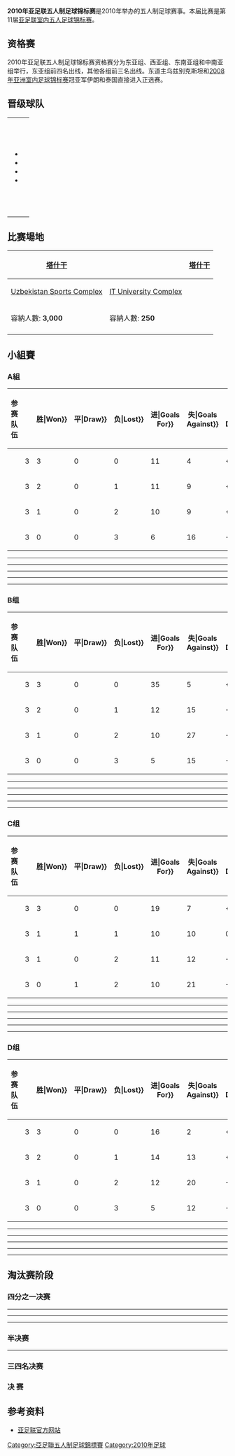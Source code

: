 {{國際室內足球賽事
| year = 2010年
| other_titles = 
| image = <!-- 檔案已被刪除 2010年亞足聯室內足球錦標賽 logo.jpg -->
| size = 200px
| caption = 
| country = 乌兹别克斯坦
| dates = 2010年5月23日至5月30日
| num_teams = 16
| venues = 2
| cities = 1
| champion = IRI
| count = 10
| runner_up = UZB
| 3rd_place = JPN
| 4th_place = CHN
| matches = 32
| goals = 260
| attendance = 22600
| top_scorer =  {{flagicon|IRI}} {{link-en|Mohammad Taheri|Mohammad Taheri}} （13球）
| player = {{flagicon|IRI}} {{link-en|Mohammad Taheri|Mohammad Taheri}} 
| prevseason = [[2008年亞足聯五人制足球錦標賽|2008]]
| nextseason = [[2012年亞足聯五人制足球錦標賽|2012]]
}}
'''2010年亚足联五人制足球锦标赛'''是2010年举办的五人制足球赛事。本届比赛是第11届[[亚足联室内五人足球锦标赛|亚足联室内五人足球锦标赛]]。

==资格赛==
{{main|2010年亚洲五人制足球锦标赛资格赛}}
2010年亚足联五人制足球锦标赛资格赛分为东亚组、西亚组、东南亚组和中南亚组举行，东亚组前四名出线，其他各组前三名出线。东道主乌兹别克斯坦和[[2008年亚洲室内足球锦标赛|2008年亚洲室内足球锦标赛]]冠亚军伊朗和泰国直接进入正选赛。

==晋级球队==
{|width=100%
|- valign="top"
|width=25%|
*{{futsal|AUS}}
*{{futsal|CHN}}
*{{futsal|IDN}}
*{{futsal|IRQ}}
|width=25%|
*{{futsal|IRN}}(衛冕冠軍)
*{{futsal|JPN}}
*{{futsal|KGZ}}
*{{futsal|KOR}}
|width=25%|
*{{futsal|KUW}}
*{{futsal|LIB}}
*{{futsal|THA}}(上屆亞軍)
*{{futsal|TJK}}
|width=25%|
*{{futsal|TKM}}
*{{futsal|TPE}}
*{{futsal|UZB}}(主辦國)
*{{futsal|VIE}}
|}
== 比赛場地 ==
<center>
{| class="wikitable" style="text-align:center;"
|-
![[塔什干|塔什干]]
| rowspan=7|{{location map+|Uzbekistan|float=center|width=499|places=
{{location map~ |Uzbekistan|lat=41.3 |long=69.266667 |label=[[塔什干|塔什干]]|position=right}}}}
![[塔什干|塔什干]]
|-
|[[Uzbekistan_Sports_Complex|Uzbekistan Sports Complex]]
|[[IT_University_Complex|IT University Complex]]
|-
|容納人數: '''3,000'''
|容納人數: '''250'''
|-
|
|
|}

</center>

==小組賽==
===A組===
{| class="wikitable" style="text-align: center; font-size: 90%;"
|-
!width="165"|参赛队伍
!width=25|{{Tooltip|场|Played}}
!width=25{{!}}{{Tooltip|胜|Won}}
!width=25{{!}}{{Tooltip|平|Draw}}
!width=25{{!}}{{Tooltip|负|Lost}}
!width=25{{!}}{{Tooltip|进|Goals For}}
!width=25{{!}}{{Tooltip|失|Goals Against}}
!width=25{{!}}{{Tooltip|差|Goal Difference}}
!width=25|{{Tooltip|分|Points}}
|- align=center bgcolor="ccffcc"
|style="text-align:left;"|{{futsal|UZB}}
|3||3||0||0||11||4||+7||'''9'''
|- align=center bgcolor="ccffcc"
|style="text-align:left;"|{{futsal|LIB}}
|3||2||0||1||11||9||+2||'''6'''
|- align=center 
|style="text-align:left;"|{{futsal|INA}}
|3||1||0||2||10||9||+1||'''3'''
|- align=center 
|style="text-align:left;"|{{futsal|TPE}}
|3||0||0||3||6||16||−10||'''0'''
|}

{{footballbox
| date = 5月23日
| time = 12:30
| team1 = {{futsal-rt|UZB}}
| score = 3 – 1
| report = [http://www.the-afc.com/en/component/joomleague/?view=report&compID=382&matchId=2875 报告]{{dead link|date=十一月 2017 |bot=InternetArchiveBot }}
| team2 = {{futsal|LIB}}
| goals1 = [[Nodir_Elibaev|Elibaev]] {{goal|7}}<br />[[Hurshid_Tajibaev|Tajibaev]] {{goal|10}}<br />[[Dilshod_Irsaliev|Irsaliev]] {{goal|40}}
| goals2 = [[Khaled_Takaji|Takaji]] {{goal|34}}
| stadium = [[塔什干|塔什干]][[Uzbekistan_Sports_Complex|Uzbekistan Sports Complex]] 
| attendance = 1,200
|referee= Naoki Miyatani ([[日本足球协会|日本]]) 
}}
----
{{footballbox
| date = 5月23日
| time = 17:30
| team1 = {{futsal-rt|TPE}}
| score = 1 – 6
| report = [http://www.the-afc.com/en/component/joomleague/?view=report&compID=382&matchId=2874 报告]{{dead link|date=十一月 2017 |bot=InternetArchiveBot }}
| team2 = {{futsal|INA}}
| goals1 = [[方靖仁|方靖仁]] {{goal|1}}
| goals2 = [[Ali_Haidar_(futsal)|Haidar]] {{goal|3}}<br />[[Vennard_Hutabarat|Hutabarat]] {{goal|6}}<br />[[Socrates_Matulessy|Matulessy]] {{goal|10}}<br />[[Jaelani_Ladjanibi|Ladjanibi]] {{goal|19}}<br />[[Deny_Handoyo|Handoyo]] {{goal|25}}<br />[[Benny_Hera|Hera]] {{goal|34}}
| stadium = [[塔什干|塔什干]][[Uzbekistan_Sports_Complex|Uzbekistan Sports Complex]]
| attendance = 250
|referee= Kim Jang-Kwan ([[韩国足球协会|韩国]])
}}
----
{{footballbox
| date = 5月24日
| time = 12:30
| team1 = {{futsal-rt|LIB}}
| score = 6 – 4
| report = [http://www.the-afc.com/en/component/joomleague/?view=report&compID=382&matchId=2873 报告]{{dead link|date=十一月 2017 |bot=InternetArchiveBot }}
| team2 = {{futsal|TPE}}
| goals1 = [[Hassan_Chaito|Chaito]] {{goal|10||10}}<br />[[Hayssam_Atwi|Atwi]] {{goal|13||30}}<br />[[Kassem_Kawsan|Kawsan]] {{goal|21||25}}
| goals2 = [[王志聖|王志聖]] {{goal|11}}<br />[[方靖仁|方靖仁]] {{goal|34||35||38}}
| stadium = [[塔什干|塔什干]][[Uzbekistan_Sports_Complex|Uzbekistan Sports Complex]] 
| attendance = 150
| referee= Scott Kidson ([[澳大利亚足球协会|澳大利亚]])
}}
----
{{footballbox
| date = 5月24日
| time = 17:30
| team1 = {{futsal-rt|INA}}
| score = 2 – 4
| report = [http://www.the-afc.com/en/component/joomleague/?view=report&compID=382&matchId=2872 报告]{{dead link|date=十一月 2017 |bot=InternetArchiveBot }}
| team2 = {{futsal|UZB}}
| goals1 = [[Hairul_Saleh_Ohorella|Ohorella]] {{goal|27}}<br />[[Jefri_Purba|Purba]] {{goal|32}}
| goals2 = [[Dilshod_Irsaliev|Irsaliev]] {{goal|12}}<br />[[Fakhriddin_Samegov|Samegov]] {{goal|32}}<br />[[Nodir_Elibaev|Elibaev]] {{goal|33}}<br />[[Konstantin_Sviridov|Sviridov]] {{goal|36}}
| stadium = [[塔什干|塔什干]][[Uzbekistan_Sports_Complex|Uzbekistan Sports Complex]] 
| attendance = 3,000
| referee = Alireza Sohrabi ([[伊朗足球协会|伊朗]])
}}
----
{{footballbox
| date = 5月25日
| time = 12:30
| team1 = {{futsal-rt|UZB}}
| score = 4 – 1
| report = [http://www.the-afc.com/en/component/joomleague/?view=report&compID=382&matchId=2871 报告]{{dead link|date=十一月 2017 |bot=InternetArchiveBot }}
| team2 = {{futsal|TPE}}
| goals1 = [[Nodir_Elibaev|Elibaev]] {{goal|7}}<br />[[Hurshid_Tajibaev|Tajibaev]] {{goal|33}}<br />[[Artur_Yunusov|Yunusov]] {{goal|34||40}}
| goals2 = [[羅志安|羅志安]] {{goal|21}}
| stadium = [[塔什干|塔什干]][[Uzbekistan_Sports_Complex|Uzbekistan Sports Complex]]
| attendance = 3,000
| referee = Vahid Arzpeima ([[伊朗足球协会|伊朗]])
}}
----
{{footballbox
| date = 5月25日
| time = 12:30
| team1 = {{futsal-rt|INA}}
| score = 2 – 4
| report = [http://www.the-afc.com/en/component/joomleague/?view=report&compID=382&matchId=2870 报告]{{dead link|date=十一月 2017 |bot=InternetArchiveBot }}
| team2 = {{futsal|LIB}}
| goals1 = [[Sayan_Karmadi|Karmadi]] {{goal|14}}<br />[[Ali_Haidar_(futsal)|Haidar]] {{goal|20}}
| goals2 = [[Khaled_Takaji|Takaji]] {{goal|18||30}}<br />[[Kassem_Kawsan|Kawsan]] {{goal|21||22}}
| stadium = [[塔什干|塔什干]][[IT_University_Complex|IT University Complex]]
| attendance = 250
| referee = Christopher Colley ([[澳大利亚足球协会|澳大利亚]])
}}

===B组===
{| class="wikitable" style="text-align: center; font-size: 90%;"
|-
!width="165"|参赛队伍
!width=25|{{Tooltip|场|Played}}
!width=25{{!}}{{Tooltip|胜|Won}}
!width=25{{!}}{{Tooltip|平|Draw}}
!width=25{{!}}{{Tooltip|负|Lost}}
!width=25{{!}}{{Tooltip|进|Goals For}}
!width=25{{!}}{{Tooltip|失|Goals Against}}
!width=25{{!}}{{Tooltip|差|Goal Difference}}
!width=25|{{Tooltip|分|Points}}
|- align=center bgcolor="ccffcc"
|style="text-align:left;"|{{futsal|IRI}}
|3||3||0||0||35||5||+30||'''9'''
|- align=center bgcolor="ccffcc"
|style="text-align:left;"|{{futsal|AUS}}
|3||2||0||1||12||15||−3||'''6'''
|- align=center 
|style="text-align:left;"|{{futsal|TJK}}
|3||1||0||2||10||27||−17||'''3'''
|- align=center 
|style="text-align:left;"|{{futsal|KUW}}
|3||0||0||3||5||15||−10||'''0'''
|}

{{footballbox
| date = 5月23日
| time = 15:00
| team1 = {{futsal-rt|IRI}}
| score = 19 – 2
| report = [https://archive.is/20130105025322/http://www.the-afc.com/en/component/joomleague/?view=report&compID=382&matchId=2869 报告]
| team2 = {{futsal|TJK}}
| goals1 = [[Ali_Asghar_Hassanzadeh|Hassanzadeh]] {{goal|1||2||4}}<br />[[Mohammad_Taheri|Taheri]] {{goal|4||12||21||22||23||28||38}}<br />[[Mohammad_Reza_Zahmatkesh|Zahmatkesh]] {{goal|6||8||32}}<br />[[Masoud_Daneshvar|Daneshvar]] {{goal|18||22||30||37}}<br />[[Majid_Raeisi|Raeisi]] {{goal|24}}<br />[[Mostafa_Tayyebi|Tayyebi]] {{goal|37}} 
| goals2 = [[Dilshod_Vasiev|Vasiev]] {{goal|26}}<br />[[Fatkhulo_Fatkhulloev|Fatkhulloev]] {{goal|33}}
| stadium = [[塔什干|塔什干]][[Uzbekistan_Sports_Complex|Uzbekistan Sports Complex]]
| attendance = 150
| referee= Husein Khalaileh ([[约旦足球协会|约旦]])
}}
----
{{footballbox
| date = 5月23日
| time = 20:00
| team1 = {{futsal-rt|KUW}}
| score = 2 – 4   
| report = [http://www.the-afc.com/en/component/joomleague/?view=report&compID=382&matchId=2868 报告]{{dead link|date=十一月 2017 |bot=InternetArchiveBot }}
| team2 = {{futsal|AUS}}
| goals1 = [[Salem_Al-Mekaimi|Al-Mekaimi]] {{goal|19}}<br />[[Omar_Al-Jaser|Al-Jaser]] {{goal|34}} 
| goals2 = [[Tom_Rogic|Rogic]] {{goal|16||21||40}}<br />[[Danny_Ngaluafe|Ngaluafe]] {{goal|17}}
| stadium = [[塔什干|塔什干]][[Uzbekistan_Sports_Complex|Uzbekistan Sports Complex]]
| attendance = 250
| referee= Mohamad Chami ([[黎巴嫩足球协会|黎巴嫩]])
}}
----
{{footballbox
| date = 5月24日
| time = 15:00
| team1 = {{futsal-rt|TJK}}
| score = 4 – 3
| report = [http://www.the-afc.com/en/component/joomleague/?view=report&compID=382&matchId=2867 报告]{{dead link|date=十一月 2017 |bot=InternetArchiveBot }}
| team2 = {{futsal|KUW}}
| goals1 = [[Alisher_Ulmasov|Ulmasov]] {{goal|3||18||38}}<br />[[Khurshed_Mahmudov|Mahmudov]] {{goal|6}}
| goals2 = [[Salem_Aman|Aman]] {{goal|23}}<br />[[Hamzah_Mohammad|Mohammad]] {{goal|25}}<br />[[Omar_Al-Jaser|Al-Jaser]] {{goal|39}}
| stadium = [[塔什干|塔什干]][[Uzbekistan_Sports_Complex|Uzbekistan Sports Complex]]
| attendance = 250
| referee = Prasert Krutsri ([[泰国足球协会|泰国]])
}}
----
{{footballbox
| date = 5月24日
| time = 20:00
| team1 = {{futsal-rt|AUS}}
| score = 3 – 9
| report = [http://www.the-afc.com/en/component/joomleague/?view=report&compID=382&matchId=2866 报告]{{dead link|date=十一月 2017 |bot=InternetArchiveBot }}
| team2 = {{futsal|IRI}}
| goals1 = [[Daniel_Fogarty|Fogarty]] {{goal|9}}<br />[[Greg_Giovenali|Giovenali]] {{goal|12|pen.}}<br />[[Tom_Rogic|Rogic]] {{goal|18}}
| goals2 = [[Mohammad_Reza_Zahmatkesh|Zahmatkesh]] {{goal|4||29}}<br />[[Mohammad_Taheri|Taheri]] {{goal|8||32}}<br />[[Mohammad_Keshavarz|Keshavarz]] {{goal|14}}<br />[[Mostafa_Tayyebi|Tayyebi]] {{goal|24||40}}<br />[[Javad_Asghari_Moghaddam|Asghari]] {{goal|38}}<br />[[Ali_Rahnama|Rahnama]] {{goal|39}}
| stadium = [[塔什干|塔什干]][[Uzbekistan_Sports_Complex|Uzbekistan Sports Complex]]
| attendance = 650
| referee = Vadim Baratov ([[土库曼斯坦足球协会|土库曼斯坦]])
}}
----
{{footballbox
| date = 5月25日
| time = 15:00
| team1 = {{futsal-rt|IRI}}
| score = 7 – 0
| report = [http://www.the-afc.com/en/component/joomleague/?view=report&compID=382&matchId=2865 报告]{{dead link|date=十一月 2017 |bot=InternetArchiveBot }}
| team2 = {{futsal|KUW}}
| goals1 = [[Masoud_Daneshvar|Daneshvar]] {{goal|6}}<br />[[Mohammad_Hashemzadeh|Hashemzadeh]] {{goal|9}}<br />[[Mostafa_Tayyebi|Tayyebi]] {{goal|22||31}}<br />[[Mohammad_Reza_Zahmatkesh|Zahmatkesh]] {{goal|36}}<br />[[Mohammad_Taheri|Taheri]] {{goal|39||40}}
| goals2 = 
| stadium = [[塔什干|塔什干]][[Uzbekistan_Sports_Complex|Uzbekistan Sports Complex]]
| attendance = 400
|referee= Naoki Miyatani ([[日本足球协会|日本]])
}}
----
{{footballbox
| date = 5月25日
| time = 15:00
| team1 = {{futsal-rt|AUS}}
| score = 5 – 4
| report = [http://www.the-afc.com/en/component/joomleague/?view=report&compID=382&matchId=2864 报告]{{dead link|date=十一月 2017 |bot=InternetArchiveBot }}
| team2 = {{futsal|TJK}}
| goals1 = [[Greg_Giovenali|Giovenali]] {{goal|14}}<br />[[Ray_Miller_(futsal)|Miller]] {{goal|20||26}}<br />[[Tom_Rogic|Rogic]] {{goal|23||36}}
| goals2 = [[Khurshed_Mahmudov|Mahmudov]] {{goal|5}}<br />[[Sherzod_Jumaev|Jumaev]] {{goal|8||22||30}}
| stadium = [[塔什干|塔什干]][[IT_University_Complex|IT University Complex]]
| attendance = 250
| referee = Rey Ritaga ([[菲律宾足球协会|菲律宾]])
}}

===C组===
{| class="wikitable" style="text-align: center; font-size: 90%;"
|-
!width="165"|参赛队伍
!width=25|{{Tooltip|场|Played}}
!width=25{{!}}{{Tooltip|胜|Won}}
!width=25{{!}}{{Tooltip|平|Draw}}
!width=25{{!}}{{Tooltip|负|Lost}}
!width=25{{!}}{{Tooltip|进|Goals For}}
!width=25{{!}}{{Tooltip|失|Goals Against}}
!width=25{{!}}{{Tooltip|差|Goal Difference}}
!width=25|{{Tooltip|分|Points}}
|- align=center bgcolor="ccffcc"
|style="text-align:left;"|{{futsal|THA}}
|3||3||0||0||19||7||+12||'''9'''
|- align=center bgcolor="ccffcc"
|style="text-align:left;"|{{futsal|KGZ}}
|3||1||1||1||10||10||0||'''4'''
|- align=center 
|style="text-align:left;"|{{futsal|VIE}}
|3||1||0||2||11||12||−1||'''3'''
|- align=center 
|style="text-align:left;"|{{futsal|KOR}}
|3||0||1||2||10||21||−11||'''1'''
|}

{{footballbox
| date = 5月23日
| time = 12:30
| team1 = {{futsal-rt|THA}}
| score = 4 – 2  
| report = [http://www.the-afc.com/en/component/joomleague/?view=report&compID=382&matchId=2863 报告]{{dead link|date=十一月 2017 |bot=InternetArchiveBot }}
| team2 = {{futsal|KGZ}}
| goals1 = [[Kiatiyot_Chalarmkhet|Chalarmkhet]] {{goal|18}}<br />[[Ekkapong_Suratsawang|Suratsawang]] {{goal|21}}<br />[[Suphawut_Thueanklang|Thueanklang]] {{goal|32}}<br />[[Erkin_Tabaldiev|Tabaldiev]] {{goal|38|o.g.}}
| goals2 = [[Azamat_Mendibaev|Mendibaev]] {{goal|3}}<br />[[Vadim_Kondratkov|Kondratkov]] {{goal|14}}
| stadium = [[塔什干|塔什干]][[IT_University_Complex|IT University Complex]]
| attendance = 500
| referee= [[Ryan_Shepheard|Ryan Shepheard]] ([[澳大利亚足球协会|澳大利亚]])
}}
----
{{footballbox
| date = 5月23日
| time = 17:30
| team1 = {{futsal-rt|VIE}}
| score = 7 – 3   
| report = [http://www.the-afc.com/en/component/joomleague/?view=report&compID=382&matchId=2862 报告]{{dead link|date=十一月 2017 |bot=InternetArchiveBot }}
| team2 = {{futsal|KOR}}
| goals1 = [[Nguyễn_Trọng_Thiện|Nguyễn Trọng Thiện]] {{goal|4||10||23}}<br />[[Nguyễn_Hoàng_Giang|Nguyễn Hoàng Giang]] {{goal|32}}<br />[[Trần_Hoàng_Vinh|Trần Hoàng Vinh]] {{goal|37}}<br />[[Huỳnh_Bá_Tuấn|Huỳnh Bá Tuấn]] {{goal|38||40}}
| goals2 = [[Kim_Jeong-Nam|Kim Jeong-Nam]] {{goal|3||33}}<br />[[Shin_Jong-Hoon|Shin Jong-Hoon]] {{goal|31}}
| stadium = [[塔什干|塔什干]][[IT_University_Complex|IT University Complex]]
| attendance = 500
| referee= Christopher Colley ([[澳大利亚足球协会|澳大利亚]])
}}
----
{{footballbox
| date = 5月24日
| time = 12:30
| team1 = {{futsal-rt|KGZ}}
| score = 4 – 2
| report = [http://www.the-afc.com/en/component/joomleague/?view=report&compID=382&matchId=2861 报告]{{dead link|date=十一月 2017 |bot=InternetArchiveBot }}
| team2 = {{futsal|VIE}}
| goals1 = [[Dilshat_Kadyrov|Kadyrov]] {{goal|15||39}}<br />[[Gulbek_Abdurazakov|Abdurazakov]] {{goal|19}}<br />[[Nurjan_Djetybaev|Djetybaev]] {{goal|24}}
| goals2 = [[Trần_Hoàng_Vinh|Trần Hoàng Vinh]] {{goal|27||34}}
| stadium = [[塔什干|塔什干]][[IT_University_Complex|IT University Complex]]
| attendance = 500
| referee = Kazuya Isokawa ([[日本足球协会|日本]])
}}
----
{{footballbox
| date = 5月24日
| time = 17:30
| team1 = {{futsal-rt|KOR}}
| score = 3 – 10
| report = [http://www.the-afc.com/en/component/joomleague/?view=report&compID=382&matchId=2860 报告]{{dead link|date=十一月 2017 |bot=InternetArchiveBot }}
| team2 = {{futsal|THA}}
| goals1 = [[Jeong_Eui-Hyun|Jeong Eui-Hyun]] {{goal|24}}<br />[[Kim_Jeong-Nam|Kim Jeong-Nam]] {{goal|30||37}}
| goals2 = [[Lertchai_Issarasuwipakorn|Issarasuwipakorn]] {{goal|1||1}}<br />[[Suphawut_Thueanklang|Thueanklang]] {{goal|4||25}}<br />[[Natee_Thusiri|Thusiri]] {{goal|6}}<br />[[Kritsada_Wongkaeo|Wongkaeo]] {{goal|12}}<br />[[Panuwat_Janta|Janta]] {{goal|16}}<br />[[Kiatiyot_Chalarmkhet|Chalarmkhet]] {{goal|30||37||39}}
| stadium = [[塔什干|塔什干]][[IT_University_Complex|IT University Complex]]
| attendance = 400
| referee = Rey Ritaga ([[菲律宾足球协会|菲律宾]])
}}
----
{{footballbox
| date = 5月25日
| time = 17:30
| team1 = {{futsal-rt|THA}}
| score = 5 – 2
| report = [http://www.the-afc.com/en/component/joomleague/?view=report&compID=382&matchId=2859 报告]{{dead link|date=十一月 2017 |bot=InternetArchiveBot }}
| team2 = {{futsal|VIE}}
| goals1 = [[Suphawut_Thueanklang|Thueanklang]] {{goal|3||11}}<br />[[Natee_Thusiri|Thusiri]] {{goal|15}}<br />[[Trương_Quốc_Tuấn|Trương Quốc Tuấn]] {{goal|29|o.g.}}<br />[[Lertchai_Issarasuwipakorn|Issarasuwipakorn]] {{goal|33}}
| goals2 = [[Nguyễn_Quốc_Bảo|Nguyễn Quốc Bảo]] {{goal|9}}<br />[[Trương_Quốc_Tuấn|Trương Quốc Tuấn]] {{goal|35}}
| stadium = [[塔什干|塔什干]][[Uzbekistan_Sports_Complex|Uzbekistan Sports Complex]]
| attendance = 200
| referee = Vadim Baratov ([[土库曼斯坦足球协会|土库曼斯坦]])
}}
----
{{footballbox
| date = 5月25日
| time = 17:30
| team1 = {{futsal-rt|KOR}}
| score = 4 – 4
| report = [http://www.the-afc.com/en/component/joomleague/?view=report&compID=382&matchId=2858 报告]{{dead link|date=十一月 2017 |bot=InternetArchiveBot }}
| team2 = {{futsal|KGZ}}
| goals1 = [[Jeong_Eui-Hyun|Jeong Eui-Hyun]] {{goal|3||33||40}}<br />[[Seok_Dae-Sung|Seok Dae-Sung]] {{goal|29}}
| goals2 = [[Dilshat_Kadyrov|Kadyrov]] {{goal|1}}<br />[[Gulbek_Abdurazakov|Abdurazakov]] {{goal|12}}<br />[[Azamat_Mendibaev|Mendibaev]] {{goal|30||39}}
| stadium = [[塔什干|塔什干]][[IT_University_Complex|IT University Complex]]
| attendance = 150
| referee = Abdulrahman Abdulqader ([[巴林足球协会|巴林]])
}}

===D组===
{| class="wikitable" style="text-align: center; font-size: 90%;"
|-
!width="165"|参赛队伍
!width=25|{{Tooltip|场|Played}}
!width=25{{!}}{{Tooltip|胜|Won}}
!width=25{{!}}{{Tooltip|平|Draw}}
!width=25{{!}}{{Tooltip|负|Lost}}
!width=25{{!}}{{Tooltip|进|Goals For}}
!width=25{{!}}{{Tooltip|失|Goals Against}}
!width=25{{!}}{{Tooltip|差|Goal Difference}}
!width=25|{{Tooltip|分|Points}}
|- align=center bgcolor="ccffcc"
|style="text-align:left;"|{{futsal|JPN}}
|3||3||0||0||16||2||+14||'''9'''
|- align=center bgcolor="ccffcc"
|style="text-align:left;"|{{futsal|CHN}}
|3||2||0||1||14||13||+1||'''6'''
|- align=center
|style="text-align:left;"|{{futsal|IRQ}}
|3||1||0||2||12||20||−8||'''3'''
|- align=center 
|style="text-align:left;"|{{futsal|TKM}}
|3||0||0||3||5||12||−7||'''0'''
|}

{{footballbox
| date = 5月23日
| time = 15:00
| team1 = {{futsal-rt|JPN}}
| score = 5 – 1  
| report = [http://www.the-afc.com/en/component/joomleague/?view=report&compID=382&matchId=2857 报告]{{dead link|date=十一月 2017 |bot=InternetArchiveBot }}
| team2 = {{futsal|CHN}}
| goals1 = [[Takanori_Kamisawa|Kamisawa]] {{goal|5||35}}<br />[[Tetsuya_Murakami|Murakami]] {{goal|18}}<br />[[Kensuke_Takahashi|Takahashi]] {{goal|20}}<br />[[Yusuke_Komiyama|Komiyama]] {{goal|27}}
| goals2 = [[梁爽|梁爽]] {{goal|40}}
| stadium = [[塔什干|塔什干]][[IT_University_Complex|IT University Complex]]
| attendance = 500
| referee= Nurdin Bukuev ([[吉尔吉斯斯坦足球协会|吉尔吉斯斯坦]])
}}
----
{{footballbox
| date = 5月23日
| time = 20:00
| team1 = {{futsal-rt|TKM}}
| score = 3 – 5   
| report = [http://www.the-afc.com/en/component/joomleague/?view=report&compID=382&matchId=2856 报告]{{dead link|date=十一月 2017 |bot=InternetArchiveBot }}
| team2 = {{futsal|IRQ}}
| goals1 = [[Mekan_Muhamedmuradov|Muhamedmuradov]] {{goal|5}}<br />[[Nuryagdy_Muhammedov|Muhammedov]] {{goal|33}}<br />[[Bayrammurat_Esenmamedov|Esenmamedov]] {{goal|35}}
| goals2 = [[Karrar_Mohsin|Mohsin]] {{goal|4||35}}<br />[[Mustafa_Bachay|Bachay]] {{goal|28||38}}<br />[[Hussein_Abd-Ali|Abd-Ali]] {{goal|40}}
| stadium = [[塔什干|塔什干]][[IT_University_Complex|IT University Complex]]
| attendance = 350
| referee= Vahid Arzpeima ([[伊朗足球协会|伊朗]])
}}
----
{{footballbox
| date = 5月24日
| time = 15:00
| team1 = {{futsal-rt|CHN}}
| score = 6 – 2
| report = [http://www.the-afc.com/en/component/joomleague/?view=report&compID=382&matchId=2855 报告]{{dead link|date=十一月 2017 |bot=InternetArchiveBot }}
| team2 = {{futsal|TKM}}
| goals1 = [[张习|张习]] {{goal|2}}<br />[[郑涛|郑涛]] {{goal|3}}<br />[[张啸|张啸]] {{goal|4}}<br />[[黄鹤|黄鹤]] {{goal|15||38}}<br />[[梁爽|梁爽]] {{goal|25}}
| goals2 = [[Annaberdy_Chariyev|Chariyev]] {{goal|3}}<br />[[Mergen_Atayev|Atayev]] {{goal|15}}
| stadium = [[塔什干|塔什干]][[IT_University_Complex|IT University Complex]]
| attendance = 250
| referee = Abdulrahman Abdulqader ([[巴林足球协会|巴林]])
}}
----
{{footballbox
| date = 5月24日
| time = 20:00
| team1 = {{futsal-rt|IRQ}}
| score = 1 – 10
| report = [http://www.the-afc.com/en/component/joomleague/?view=report&compID=382&matchId=2854 报告]{{dead link|date=十一月 2017 |bot=InternetArchiveBot }}
| team2 = {{futsal|JPN}}
| goals1 = [[Zaman_Majid|Majid]] {{goal|10}}
| goals2 = [[Takanori_Kamisawa|Kamisawa]] {{goal|2||3}}<br />[[Kenichiro_Kogure|Kogure]] {{goal|11}}<br />[[Nobuya_Osodo|Osodo]] {{goal|21||36}}<br />[[Kensuke_Takahashi|Takahashi]] {{goal|23||31}}<br />[[Shota_Hoshi|Hoshi]] {{goal|26}}<br />[[Akira_Yoshida|Yoshida]] {{goal|27}}<br />[[Mitsuyoshi_Matsumiya|Matsumiya]] {{goal|36}}
| stadium = [[塔什干|塔什干]][[IT_University_Complex|IT University Complex]]
| attendance = 150
| referee = Mohammad Al-Haddad ([[科威特足球协会|科威特]])
}}
----
{{footballbox
| date = 5月25日
| time = 20:00
| team1 = {{futsal-rt|JPN}}
| score = 1 – 0
| report = [http://www.the-afc.com/en/component/joomleague/?view=report&compID=382&matchId=2853 报告]{{dead link|date=十一月 2017 |bot=InternetArchiveBot }}
| team2 = {{futsal|TKM}}
| goals1 = [[Takanori_Kamisawa|Kamisawa]] {{goal|11}}
| goals2 = 
| stadium = [[塔什干|塔什干]][[Uzbekistan_Sports_Complex|Uzbekistan Sports Complex]]
| attendance = 400
| referee= Scott Kidson ([[澳大利亚足球协会|澳大利亚]])
}}
----
{{footballbox
| date = 5月25日
| time = 20:00
| team1 = {{futsal-rt|IRQ}}
| score = 6 – 7
| report = [http://www.the-afc.com/en/futsal-schedule-a-results?view=Competitions&id=382 报告]{{dead link|date=十一月 2017 |bot=InternetArchiveBot }}
| team2 = {{futsal|CHN}}
| goals1 = [[Karrar_Mohsin|Mohsin]] {{goal|23||34||39}}<br />[[Mustafa_Bachay|Bachay]] {{goal|32}}<br />[[Admon_Hanna|Hanna]] {{goal|37}}<br />[[Abdul-Karim_Ghazi|Ghazi]] {{goal|38}}
| goals2 = [[张习|张习]] {{goal|3||22||29}}<br />[[张炯|张炯]] {{goal|10}}<br />[[李欣|李欣]] {{goal|24}}<br />[[胡杰|胡杰]] {{goal|32|pen.|33}}
| stadium = [[塔什干|塔什干]][[IT_University_Complex|IT University Complex]]
| attendance = 250
| referee= Nurdin Bukuev ([[吉尔吉斯斯坦协会|吉尔吉斯斯坦]])
}}

==淘汰赛阶段==
{{Round8|3rdplace=yes
<!--Date-Place|Team 1|Score 1|Team 2|Score 2 -->
<!--quarter finals  -->
|5月27日 – [[塔什干|塔什干]]|'''{{futsal|UZB}}'''|'''5'''|{{futsal|AUS}}|3
|5月27日 – [[塔什干|塔什干]]|{{futsal|THA}}|2|'''{{futsal|CHN}}'''|'''9'''
|5月27日 – [[塔什干|塔什干]]|'''{{futsal|IRI}}'''|'''7'''|{{futsal|LIB}}|1
|5月27日 – [[塔什干|塔什干]]|'''{{futsal|JPN}}'''|'''4'''|{{futsal|KGZ}}|0
<!--semi finals  -->
|5月28日 – [[塔什干|塔什干]]|'''{{futsal|UZB}}'''|'''4'''|{{futsal|CHN}}|3
|5月28日 – [[塔什干|塔什干]]|'''{{futsal|IRI}}'''|'''7'''|{{futsal|JPN}}|0
<!--final  -->
|5月30日 – [[塔什干|塔什干]]|{{futsal|UZB}}|3|'''{{futsal|IRI}}'''|'''8'''
<!--third place  -->
|5月30日 – [[塔什干|塔什干]]|{{futsal|CHN}}|1|'''{{futsal|JPN}}'''|'''6'''
}}

=== 四分之一决赛 ===
{{footballbox
|date= 5月27日
|time= 11:00
|team1= {{futsal-rt|THA}} 
|score= 2 – 9
|report= [https://archive.is/20130104230346/http://www.the-afc.com/en/component/joomleague/?view=report&compID=382&matchId=2850 报告]
|team2= {{futsal|CHN}} 
|goals1= [[Suphawut_Thueanklang|Thueanklang]] {{goal|8}}<br />[[Panuwat_Janta|Janta]] {{goal|28}}
|goals2= [[张习|张习]] {{goal|2||9||31}}<br />[[王玮|王玮]] {{goal|9||33}}<br />[[张啸|张啸]] {{goal|17}}<br />[[梁爽|梁爽]] {{goal|30||39}}<br />[[李欣|李欣]] {{goal|31}}
|stadium=[[塔什干|塔什干]][[Uzbekistan_Sports_Complex|Uzbekistan Sports Complex]]
|attendance= 300
|referee= Alireza Sohrabi ([[伊朗足球协会|伊朗]])
}}
----
{{footballbox
|date= 5月27日
|time= 14:00
|team1= {{futsal-rt|JPN}} 
|score= 4 – 0
|report= [http://www.the-afc.com/en/component/joomleague/?view=report&compID=382&matchId=2848 报告]{{dead link|date=十一月 2017 |bot=InternetArchiveBot }}
|team2= {{futsal|KGZ}} 
|goals1= [[Yusuke_Komiyama|Komiyama]] {{goal|8}}<br />[[Mitsuyoshi_Matsumiya|Matsumiya]] {{goal|16}}<br />[[Tetsuya_Murakami|Murakami]] {{goal|33}}<br />[[Shota_Hoshi|Hoshi]] {{goal|40}}
|goals2=
|stadium=[[塔什干|塔什干]][[Uzbekistan_Sports_Complex|Uzbekistan Sports Complex]]
|attendance= 400
|referee= Kim Jang-Kwan ([[韩国足球协会|韩国]])
}}
----
{{footballbox
|date= 5月27日
|time= 17:30
|team1= {{futsal-rt|UZB}} 
|score= 5 – 3
|report= [http://www.the-afc.com/en/component/joomleague/?view=report&compID=382&matchId=2851 报告]{{dead link|date=十一月 2017 |bot=InternetArchiveBot }}
|team2= {{futsal|AUS}} 
|goals1=[[Artur_Yunusov|Yunusov]] {{goal|18||33}}<br />[[Makhsud_Fayzullaev|Fayzullaev]] {{goal|26}}<br />[[Dilshod_Irsaliev|Irsaliev]] {{goal|27}}<br />[[Konstantin_Sviridov|Sviridov]] {{goal|36}}
|goals2=[[Tobias_Seeto|Seeto]] {{goal|20}}<br />[[Shervin_Adeli|Adeli]] {{goal|24}}<br />[[Greg_Giovenali|Giovenali]] {{goal|35}}
|stadium=[[塔什干|塔什干]][[Uzbekistan_Sports_Complex|Uzbekistan Sports Complex]] 
|attendance= 3,000
|referee= Kazuya Isokawa ([[日本足球协会|日本]])
}}
----
{{footballbox
|date= 5月27日
|time= 20:00
|team1= {{futsal-rt|IRI}} 
|score= 7 – 1
|report= [http://www.the-afc.com/en/component/joomleague/?view=report&compID=382&matchId=2849 报告]{{dead link|date=十一月 2017 |bot=InternetArchiveBot }}
|team2= {{futsal|LIB}} 
|goals1= [[Mohammad_Keshavarz|Keshavarz]] {{goal|7}}<br />[[Mohammad_Hashemzadeh|Hashemzadeh]] {{goal|9}}<br />[[Masoud_Daneshvar|Daneshvar]] {{goal|13||24}}<br />[[Mostafa_Tayyebi|Tayyebi]] {{goal|14}}<br />[[Mohammad_Reza_Zahmatkesh|Zahmatkesh]] {{goal|27}}<br />[[Mohammad_Taheri|Taheri]] {{goal|34}}
|goals2= [[Hassan_Chaito|Chaito]] {{goal|11}}
|stadium=[[塔什干|塔什干]][[Uzbekistan_Sports_Complex|Uzbekistan Sports Complex]] 
|attendance= 550
| referee= Scott Kidson ([[澳大利亚足球协会|澳大利亚]])
}}

=== 半决赛 ===

{{footballbox
|date= 5月28日
|time= 16:30
|team1= {{futsal-rt|UZB}}
|score= 4 – 3  
|report= [http://www.the-afc.com/en/component/joomleague/?view=report&compID=382&matchId=2847 报告]{{dead link|date=十一月 2017 |bot=InternetArchiveBot }}
|team2= {{futsal|CHN}}
|goals1= [[Artur_Yunusov|Yunusov]] {{goal|2}}<br />[[Fakhriddin_Samegov|Samegov]] {{goal|19||33}}<br />[[Nodir_Elibaev|Elibaev]] {{goal|24}}
|goals2= [[李欣|李欣]] {{goal|4||8||19}}
|stadium=[[塔什干|塔什干]][[Uzbekistan_Sports_Complex|Uzbekistan Sports Complex]] 
|attendance= 2,500
|referee = Mohammad Al-Haddad ([[科威特足球协会|科威特]])
}}
----
{{footballbox
|date= 5月28日
|time= 19:30
|team1= {{futsal-rt|IRI}}
|score= 7 – 0
|report= [http://www.the-afc.com/en/component/joomleague/?view=report&compID=382&matchId=2846 报告]{{dead link|date=十一月 2017 |bot=InternetArchiveBot }}
|team2= {{futsal|JPN}}
|goals1= [[Masoud_Daneshvar|Daneshvar]] {{goal|1||12}}<br />[[Mostafa_Tayyebi|Tayyebi]] {{goal|21}}<br />[[Javad_Asghari_Moghaddam|Asghari]] {{goal|24||27||31}}<br />[[Mohammad_Keshavarz|Keshavarz]] {{goal|35}}
|goals2=
|stadium=[[塔什干|塔什干]][[Uzbekistan_Sports_Complex|Uzbekistan Sports Complex]] 
|attendance= 1,500
| referee= [[Ryan_Shepheard|Ryan Shepheard]] ([[澳大利亚足球协会|澳大利亚]])
}}

=== 三四名决赛 ===

{{footballbox
|date= 5月30日
|time= 15:00
|team1= {{futsal-rt|CHN}}
|score= 1 – 6
|report= [http://www.the-afc.com/en/component/joomleague/?view=report&compID=382&matchId=2845 报告]{{dead link|date=十一月 2017 |bot=InternetArchiveBot }}
|team2= {{futsal|JPN}}
|goals1= [[胡杰|胡杰]] {{goal|21}}
|goals2= [[Kensuke_Takahashi|Takahashi]] {{goal|4||15}}<br />[[Tetsuya_Murakami|Murakami]] {{goal|16}}<br />[[Nobuya_Osodo|Osodo]] {{goal|24}}<br />[[Mitsuyoshi_Matsumiya|Matsumiya]] {{goal|27}}<br />[[Manabu_Takita|Takita]] {{goal|40}}
|stadium=[[塔什干|塔什干]][[Uzbekistan_Sports_Complex|Uzbekistan Sports Complex]] 
|attendance= 1,500
|referee = Christopher Colley ([[澳大利亚足球协会|澳大利亚]])
}}

=== 决 赛 ===

{{footballbox
|date= 5月30日
|time= 18:00
|team1= {{futsal-rt|UZB}}
|score= 3 – 8
|report= [http://www.the-afc.com/en/component/joomleague/?view=report&compID=382&matchId=2844 报告]{{dead link|date=十一月 2017 |bot=InternetArchiveBot }}
|team2= {{futsal|IRI}}
|goals1= [[Dilshod_Irsaliev|Irsaliev]] {{goal|2}}<br />[[Nodir_Elibaev|Elibaev]] {{goal|5||22}}
|goals2= [[Javad_Asghari_Moghaddam|Asghari]] {{goal|5}}<br />[[Majid_Raeisi|Raeisi]] {{goal|12||24}}<br />[[Mohammad_Taheri|Taheri]] {{goal|19}}<br />[[Masoud_Daneshvar|Daneshvar]] {{goal|22||31}}<br />[[Ali_Asghar_Hassanzadeh|Hassanzadeh]] {{goal|25||27}}
|stadium=[[塔什干|塔什干]][[Uzbekistan_Sports_Complex|Uzbekistan Sports Complex]] 
|attendance= 3,500
|referee= Kazuya Isokawa ([[日本足球协会|日本]])
}}

==参考资料==
*[https://web.archive.org/web/20130220153807/http://www.the-afc.com/en/tournaments/men-a-youth/afc-futsal-championship 亚足联官方网站]
 
{{亞足聯五人制足球錦標賽}} 

[[Category:亞足聯五人制足球錦標賽|Category:亞足聯五人制足球錦標賽]]
[[Category:2010年足球|Category:2010年足球]]